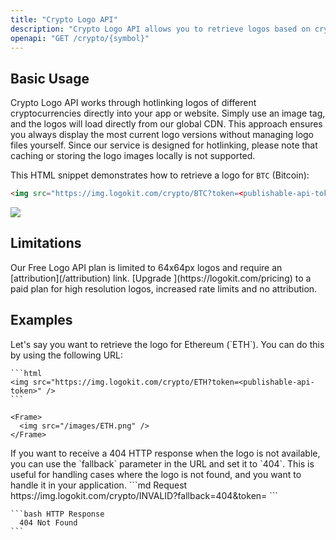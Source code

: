 ```yaml
---
title: "Crypto Logo API"
description: "Crypto Logo API allows you to retrieve logos based on cryptocurrency symbols, providing both high-quality images and fallback options when a logo is not available."
openapi: "GET /crypto/{symbol}"
---
```


## Basic Usage

Crypto Logo API works through hotlinking logos of different cryptocurrencies directly into your app or website. Simply use an image tag, and the logos will load directly from our global CDN. This approach ensures you always display the most current logo versions without managing logo files yourself. Since our service is designed for hotlinking, please note that caching or storing the logo images locally is not supported.

This HTML snippet demonstrates how to retrieve a logo for `BTC` (Bitcoin):

```html
<img src="https://img.logokit.com/crypto/BTC?token=<publishable-api-token>" />
```

<Frame>
  <img src="/images/BTC.png" />
</Frame>

## Limitations

<Info>
  Our Free Logo API plan is limited to 64x64px logos and require an
  [attribution](/attribution) link. [Upgrade ](https://logokit.com/pricing) to a
  paid plan for high resolution logos, increased rate limits and no attribution.
</Info>

## Examples

<AccordionGroup>
  <Accordion title="Retrieve logo for Ethereum cryptocurrency">
    Let's say you want to retrieve the logo for Ethereum (`ETH`). You can
    do this by using the following URL:

    ```html
    <img src="https://img.logokit.com/crypto/ETH?token=<publishable-api-token>" />
    ```

    <Frame>
      <img src="/images/ETH.png" />
    </Frame>

  </Accordion>
  <Accordion title="Get 404 HTTP response for non-existent logo">
    If you want to receive a 404 HTTP response when the logo is not available, you can
    use the `fallback` parameter in the URL and set it to `404`. This is useful for
    handling cases where the logo is not found, and you want to handle it in your
    application.
    ```md Request
    https://img.logokit.com/crypto/INVALID?fallback=404&token=<publishable-api-token>
    ```
    
    ```bash HTTP Response
      404 Not Found
    ```
  </Accordion>
</AccordionGroup>
